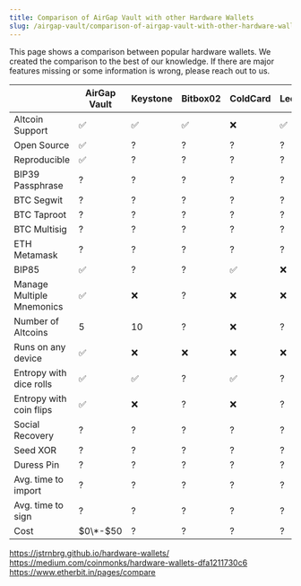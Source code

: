```yaml
---
title: Comparison of AirGap Vault with other Hardware Wallets
slug: /airgap-vault/comparison-of-airgap-vault-with-other-hardware-wallets
---
```


This page shows a comparison between popular hardware wallets. We created the comparison to the best of our knowledge. If there are major features missing or some information is wrong, please reach out to us.

|                           | AirGap Vault | Keystone | Bitbox02 | ColdCard | Ledger | Trezor |
| ------------------------- | ------------ | -------- | -------- | -------- | ------ | ------ |
| Altcoin Support           | ✅           | ✅       | ✅       | ❌       | ✅     | ✅     |
| Open Source               | ✅           | ?        | ?        | ?        | ?      | ?      |
| Reproducible              | ✅           | ?        | ?        | ?        | ?      | ?      |
| BIP39 Passphrase          | ?            | ?        | ?        | ?        | ?      | ?      |
| BTC Segwit                | ?            | ?        | ?        | ?        | ?      | ?      |
| BTC Taproot               | ?            | ?        | ?        | ?        | ?      | ?      |
| BTC Multisig              | ?            | ?        | ?        | ?        | ?      | ?      |
| ETH Metamask              | ?            | ?        | ?        | ?        | ?      | ?      |
| BIP85                     | ✅           | ?        | ?        | ✅       | ❌     | ?      |
| Manage Multiple Mnemonics | ✅           | ❌       | ?        | ❌       | ❌     | ?      |
| Number of Altcoins        | 5            | 10       | ?        | ❌       | ?      | ?      |
| Runs on any device        | ✅           | ❌       | ❌       | ❌       | ❌     | ❌     |
| Entropy with dice rolls   | ✅           | ✅       | ?        | ✅       | ?      | ?      |
| Entropy with coin flips   | ✅           | ❌       | ?        | ❌       | ?      | ?      |
| Social Recovery           | ?            | ?        | ?        | ?        | ?      | ?      |
| Seed XOR                  | ?            | ?        | ?        | ?        | ?      | ?      |
| Duress Pin                | ?            | ?        | ?        | ?        | ?      | ?      |
| Avg. time to import       | ?            | ?        | ?        | ?        | ?      | ?      |
| Avg. time to sign         | ?            | ?        | ?        | ?        | ?      | ?      |
| Cost                      | $0\*-$50     | ?        | ?        | ?        | ?      | ?      |

https://jstrnbrg.github.io/hardware-wallets/
https://medium.com/coinmonks/hardware-wallets-dfa1211730c6
https://www.etherbit.in/pages/compare
